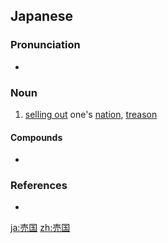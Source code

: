 ==Japanese==
{{ja-kanjitab|ばい|こく|yomi=on}}

===Pronunciation===
* {{ja-pron|ばいこく|y=o|acc=0|acc_ref=NHK}}

===Noun===
{{ja-noun|ばいこく}}

# [[sell out|selling out]] one's [[nation]], [[treason]]
#: {{ja-usex|それは'''売国'''行為だ。|それ は '''ばいこく''' こうい だ。|That's like selling out the country.}}

====Compounds====
* {{ja-r|売国奴|ばいこくど|gloss=traitor}}

===References===
<references/>
* {{R:Shogakukan}}

[[ja:売国]]
[[zh:売国]]